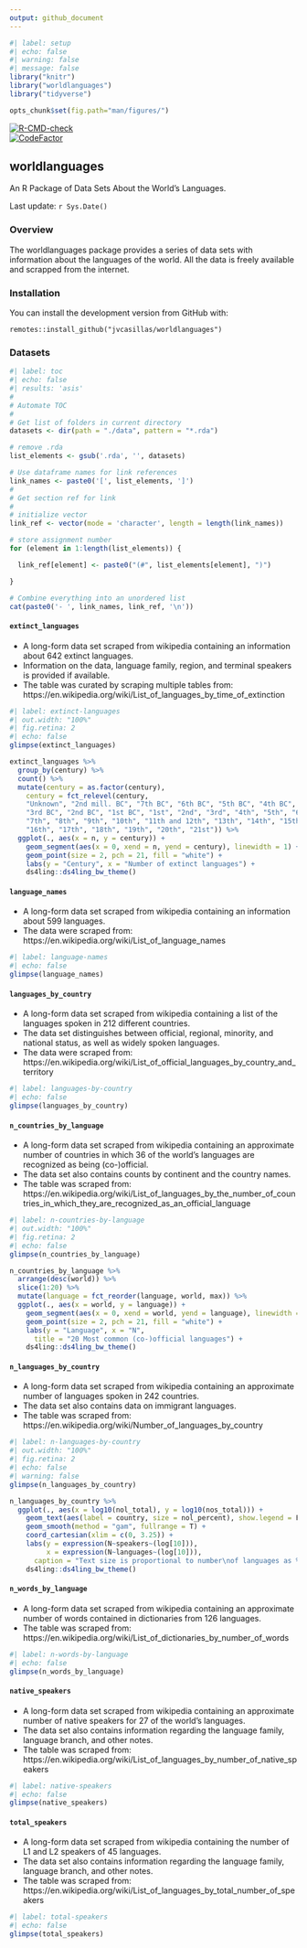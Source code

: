 ```yaml
---
output: github_document
---
```


```r
#| label: setup
#| echo: false
#| warning: false
#| message: false
library("knitr")
library("worldlanguages")
library("tidyverse")

opts_chunk$set(fig.path="man/figures/")

```

<!-- badges: start -->
[![R-CMD-check](https://github.com/jvcasillas/worldlanguages/workflows/R-CMD-check/badge.svg)](https://github.com/jvcasillas/worldlanguages/actions)  
[![CodeFactor](https://www.codefactor.io/repository/github/jvcasillas/worldlanguages/badge)](https://www.codefactor.io/repository/github/jvcasillas/worldlanguages)
<!-- badges: end -->

## worldlanguages 
<!-- <img src='https://raw.githubusercontent.com/jvcasillas/hex_stickers/master/stickers/worldlanguages.png' align='right' width='275px'/> -->

An R Package of Data Sets About the World's Languages.

Last update: `r Sys.Date()`

### Overview

The worldlanguages package provides a series of data sets with information about the languages of the world. 
All the data is freely available and scrapped from the internet.

### Installation

You can install the development version from GitHub with:

```
remotes::install_github("jvcasillas/worldlanguages")
```

### Datasets

```r
#| label: toc
#| echo: false
#| results: 'asis'
#
# Automate TOC
#
# Get list of folders in current directory
datasets <- dir(path = "./data", pattern = "*.rda")

# remove .rda
list_elements <- gsub('.rda', '', datasets)

# Use dataframe names for link references
link_names <- paste0('[', list_elements, ']')
#
# Get section ref for link
#
# initialize vector
link_ref <- vector(mode = 'character', length = length(link_names))

# store assignment number
for (element in 1:length(list_elements)) {

  link_ref[element] <- paste0("(#", list_elements[element], ")")

}

# Combine everything into an unordered list
cat(paste0('- ', link_names, link_ref, '\n'))
```

#### `extinct_languages`

- A long-form data set scraped from wikipedia containing an information about 642 extinct languages. 
- Information on the data, language family, region, and terminal speakers is provided if available. 
- The table was curated by scraping multiple tables from:  
https://en.wikipedia.org/wiki/List_of_languages_by_time_of_extinction

```r
#| label: extinct-languages
#| out.width: "100%"
#| fig.retina: 2
#| echo: false
glimpse(extinct_languages)

extinct_languages %>% 
  group_by(century) %>% 
  count() %>% 
  mutate(century = as.factor(century), 
    century = fct_relevel(century, 
    "Unknown", "2nd mill. BC", "7th BC", "6th BC", "5th BC", "4th BC", 
    "3rd BC", "2nd BC", "1st BC", "1st", "2nd", "3rd", "4th", "5th", "6th", 
    "7th", "8th", "9th", "10th", "11th and 12th", "13th", "14th", "15th", 
    "16th", "17th", "18th", "19th", "20th", "21st")) %>%
  ggplot(., aes(x = n, y = century)) + 
    geom_segment(aes(x = 0, xend = n, yend = century), linewidth = 1) + 
    geom_point(size = 2, pch = 21, fill = "white") + 
    labs(y = "Century", x = "Number of extinct languages") + 
    ds4ling::ds4ling_bw_theme()
```

#### `language_names`

- A long-form data set scraped from wikipedia containing an information about 599 languages. 
- The data were scraped from:  https://en.wikipedia.org/wiki/List_of_language_names

```r
#| label: language-names
#| echo: false
glimpse(language_names)
```

#### `languages_by_country`

- A long-form data set scraped from wikipedia containing a list of the languages spoken in 212 different countries. 
- The data set distinguishes between official, regional, minority, and national status, as well as widely spoken languages.
- The data were scraped from:  https://en.wikipedia.org/wiki/List_of_official_languages_by_country_and_territory

```r
#| label: languages-by-country
#| echo: false
glimpse(languages_by_country)
```

#### `n_countries_by_language`

- A long-form data set scraped from wikipedia containing an approximate number of countries in which 36 of the world's languages are recognized as being (co-)official. 
- The data set also contains counts by continent and the country names. 
- The table was scraped from:  https://en.wikipedia.org/wiki/List_of_languages_by_the_number_of_countries_in_which_they_are_recognized_as_an_official_language

```r
#| label: n-countries-by-language
#| out.width: "100%"
#| fig.retina: 2
#| echo: false
glimpse(n_countries_by_language)

n_countries_by_language %>% 
  arrange(desc(world)) %>% 
  slice(1:20) %>% 
  mutate(language = fct_reorder(language, world, max)) %>% 
  ggplot(., aes(x = world, y = language)) + 
    geom_segment(aes(x = 0, xend = world, yend = language), linewidth = 1) + 
    geom_point(size = 2, pch = 21, fill = "white") + 
    labs(y = "Language", x = "N", 
      title = "20 Most common (co-)official languages") + 
    ds4ling::ds4ling_bw_theme()
```


#### `n_languages_by_country`

- A long-form data set scraped from wikipedia containing an approximate number of languages spoken in 242 countries. 
- The data set also contains data on immigrant languages. 
- The table was scraped from:  https://en.wikipedia.org/wiki/Number_of_languages_by_country

```r
#| label: n-languages-by-country
#| out.width: "100%"
#| fig.retina: 2
#| echo: false
#| warning: false
glimpse(n_languages_by_country)

n_languages_by_country %>% 
  ggplot(., aes(x = log10(nol_total), y = log10(nos_total))) + 
    geom_text(aes(label = country, size = nol_percent), show.legend = F) + 
    geom_smooth(method = "gam", fullrange = T) + 
    coord_cartesian(xlim = c(0, 3.25)) + 
    labs(y = expression(N~speakers~(log[10])), 
         x = expression(N~languages~(log[10])), 
      caption = "Text size is proportional to number\nof languages as % of total world languages") +
    ds4ling::ds4ling_bw_theme()
```

#### `n_words_by_language`

- A long-form data set scraped from wikipedia containing an approximate number of words contained in dictionaries from 126 languages. 
- The table was scraped from:  https://en.wikipedia.org/wiki/List_of_dictionaries_by_number_of_words

```r
#| label: n-words-by-language
#| echo: false
glimpse(n_words_by_language)
```

#### `native_speakers`

- A long-form data set scraped from wikipedia containing an approximate number of native speakers for 27 of the world's languages. 
- The data set also contains information regarding the language family, language branch, and other notes. 
- The table was scraped from:  https://en.wikipedia.org/wiki/List_of_languages_by_number_of_native_speakers

```r
#| label: native-speakers
#| echo: false
glimpse(native_speakers)
```

#### `total_speakers`

- A long-form data set scraped from wikipedia containing the number of L1 and L2 speakers of 45 languages. 
- The data set also contains information regarding the language family, language branch, and other notes. 
- The table was scraped from:  https://en.wikipedia.org/wiki/List_of_languages_by_total_number_of_speakers

```r
#| label: total-speakers
#| echo: false
glimpse(total_speakers)
```

